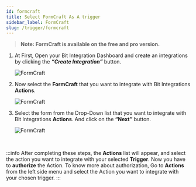```yaml
---
id: formcraft
title: Select FormCraft As A trigger
sidebar_label: FormCraft
slug: /trigger/formcraft
---
```



> **Note: FormCraft is available on the free and pro version.**

1. At First, Open your Bit Integration Dashboard and create an integrations by clicking the **_“Create Integration”_** button.

   <Image src="trigger/_create-integrations" alt="FormCraft" w="1020" h="350" />

2. Now select the **FormCraft** that you want to integrate with Bit Integrations **Actions**.

   <Image src="trigger/formcraft/select-trigger" alt="FormCraft" w="1020" h="350" />

3. Select the form from the Drop-Down list that you want to integrate with Bit Integrations **Actions**. And click on the **“Next”** button.

   <Image src="trigger/formcraft/select-form-or-task-name" alt="FormCraft" w="1020" h="350"/>
   

<br/>

:::info
  After completing these steps, the **Actions** list will appear, and select the action you want to integrate with your selected **Trigger**. Now you have to **authorize** the Action. To know more about authorization, Go to **Actions** from the left side menu and select the Action you want to integrate with your chosen trigger.
:::

<Feedback/>